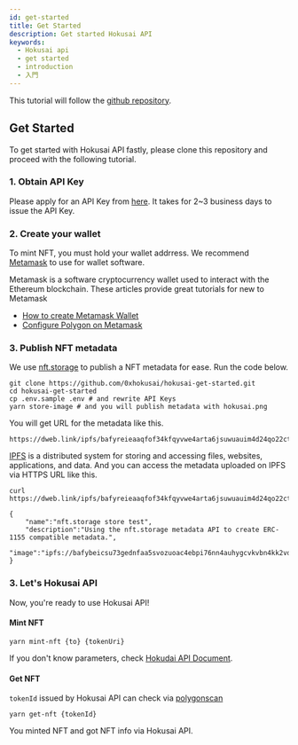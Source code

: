 ```yaml
---
id: get-started
title: Get Started
description: Get started Hokusai API
keywords:
  - Hokusai api
  - get started
  - introduction
  - 入門
---
```


This tutorial will follow the [github repository](https://github.com/0xhokusai/hokusai-get-started).

## Get Started

To get started with Hokusai API fastly, please clone this repository and proceed with the following tutorial.

### 1. Obtain API Key

Please apply for an API Key from [here](https://hokusai.app/pre-register).
It takes for 2~3 business days to issue the API Key.

### 2. Create your wallet

To mint NFT, you must hold your wallet addrress.
We recommend [Metamask](https://docs.metamask.io) to use for wallet software.

Metamask is a software cryptocurrency wallet used to interact with the Ethereum blockchain.
These articles provide great tutorials for new to Metamask
- [How to create Metamask Wallet](https://docs.matic.network/docs/develop/metamask/hello/)
- [Configure Polygon on Metamask](https://docs.matic.network/docs/develop/metamask/config-polygon-on-metamask)

### 3. Publish NFT metadata

We use [nft.storage](https://nft.storage/) to publish a NFT metadata for ease.
Run the code below.

```:bash
git clone https://github.com/0xhokusai/hokusai-get-started.git
cd hokusai-get-started
cp .env.sample .env # and rewrite API Keys
yarn store-image # and you will publish metadata with hokusai.png
```

You will get URL for the metadata like this.

```
https://dweb.link/ipfs/bafyreieaaqfof34kfqyvwe4arta6jsuwuauim4d24qo22ct2xnvjnlnrb4//metadata.json
```

[IPFS](https://docs.ipfs.io/) is a distributed system for storing and accessing files, websites, applications, and data.
And you can access the metadata uploaded on IPFS via HTTPS URL like this.

```:bash
curl https://dweb.link/ipfs/bafyreieaaqfof34kfqyvwe4arta6jsuwuauim4d24qo22ct2xnvjnlnrb4/metadata.json

{
    "name":"nft.storage store test",
    "description":"Using the nft.storage metadata API to create ERC-1155 compatible metadata.",
    "image":"ipfs://bafybeicsu73gednfaa5svozuoac4ebpi76nn4auhygcvkvbn4kk2vdv5ey/hokusai.png"
}
```

### 3. Let's Hokusai API

Now, you're ready to use Hokusai API!

#### Mint NFT

```:bash
yarn mint-nft {to} {tokenUri}
```

If you don't know parameters, check [Hokudai API Document](https://docs.hokusai.app/).

#### Get NFT

`tokenId` issued by Hokusai API can check via [polygonscan](https://mumbai.polygonscan.com)

```:bash
yarn get-nft {tokenId}
```

You minted NFT and got NFT info via Hokusai API.